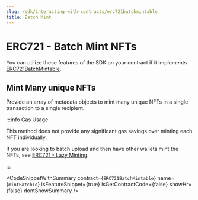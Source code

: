```yaml
---
slug: /sdk/interacting-with-contracts/erc721batchmintable
title: Batch Mint
---
```



# ERC721 - Batch Mint NFTs

You can utilize these features of the SDK on your contract if it implements [ERC721BatchMintable](/extensions/erc721batchmintable).

<div className="row" style={{ marginBottom: 24 }}>
  <div className="col col--12" style={{ marginTop: 8 }}>
    <QuickstartCard
      name="Learn how to implement ERC721BatchMintable in your smart contract"
      link={"/extensions/erc721batchmintable"}
      image="/assets/icons/general.png"
    />
  </div>
</div>

## Mint Many unique NFTs

Provide an array of metadata objects to mint many unique NFTs in a single transaction to a single recipient.

:::info Gas Usage

This method does not provide any significant gas savings over minting each NFT individually.

If you are looking to batch upload and then have other wallets mint the NFTs, see [ERC721 - Lazy Minting](/sdk/interacting-with-contracts/erc721lazymintable).

:::

<CodeSnippetWithSummary
  contract={`ERC721BatchMintable`}
  name={`mintBatchTo`}
  isFeatureSnippet={true}
  isGetContractCode={false}
  showHr={false}
  dontShowSummary
/>
